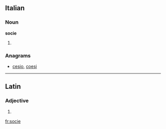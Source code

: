 ==Italian==

===Noun===
'''socie''' {{f}}

# {{plural of|[[socia]]|lang=Italian}}

===Anagrams===
* [[cesio#Italian|cesio]], [[coesi#Italian|coesi]]

----

==Latin==

===Adjective===
{{la-adj-form|socie}}

# {{inflection of|socius|socius|voc|m|s|lang=la}}

[[fr:socie]]